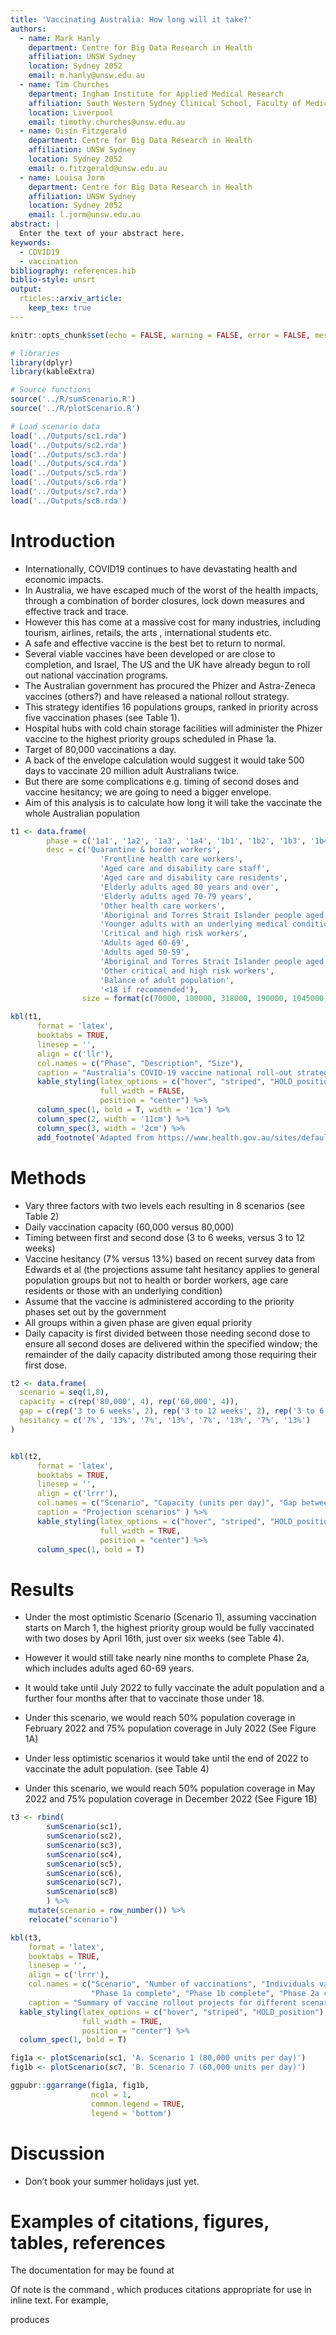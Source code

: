 ```yaml
---
title: 'Vaccinating Australia: How long will it take?'
authors:
  - name: Mark Hanly
    department: Centre for Big Data Research in Health
    affiliation: UNSW Sydney
    location: Sydney 2052
    email: m.hanly@unsw.edu.au
  - name: Tim Churches
    department: Ingham Institute for Applied Medical Research
    affiliation: South Western Sydney Clinical School, Faculty of Medicine, UNSW Sydney
    location: Liverpool
    email: timothy.churches@unsw.edu.au
  - name: Oisín Fitzgerald
    department: Centre for Big Data Research in Health
    affiliation: UNSW Sydney
    location: Sydney 2052
    email: o.fitzgerald@unsw.edu.au
  - name: Louisa Jorm
    department: Centre for Big Data Research in Health
    affiliation: UNSW Sydney
    location: Sydney 2052
    email: l.jorm@unsw.edu.au
abstract: |
  Enter the text of your abstract here.
keywords:
  - COVID19
  - vaccination
bibliography: references.bib
biblio-style: unsrt
output: 
  rticles::arxiv_article:
    keep_tex: true
---
```


```r
knitr::opts_chunk$set(echo = FALSE, warning = FALSE, error = FALSE, message = FALSE)

# libraries
library(dplyr)
library(kableExtra)

# Source functions
source('../R/sumScenario.R')
source('../R/plotScenario.R')

# Load scenario data
load('../Outputs/sc1.rda')
load('../Outputs/sc2.rda')
load('../Outputs/sc3.rda')
load('../Outputs/sc4.rda')
load('../Outputs/sc5.rda')
load('../Outputs/sc6.rda')
load('../Outputs/sc7.rda')
load('../Outputs/sc8.rda')

```


# Introduction

* Internationally, COVID19 continues to have devastating health and economic impacts. 
* In Australia, we have escaped much of the worst of the health impacts, through a combination of border closures, lock down measures and effective track and trace. 
* However this has come at a massive cost for many industries, including tourism, airlines, retails, the arts , international students etc. 
* A safe and effective vaccine is the best bet to return to normal.
* Several viable vaccines have been developed or are close to completion, and Israel, The US and the UK have already begun to roll out national vaccination programs. 
* The Australian government has procured the Phizer and Astra-Zeneca vaccines (others?) and have released a national rollout strategy. 
* This strategy identifies 16 populations groups, ranked in priority across five vaccination phases (see Table 1). 
* Hospital hubs with cold chain storage facilities will administer the Phizer vaccine to the highest priority groups scheduled in Phase 1a.
* Target of 80,000 vaccinations a day. 
* A back of the envelope calculation would suggest it would take 500 days to vaccinate 20 million adult Australians twice. 
* But there are some complications e.g. timing of second doses and vaccine hesitancy; we are going to need a bigger envelope. 
* Aim of this analysis is to calculate how long it will take the vaccinate the whole Australian population


```r
t1 <- data.frame(
        phase = c('1a1', '1a2', '1a3', '1a4', '1b1', '1b2', '1b3', '1b4', '1b5', '1b6', '2a1', '2a2', '2a3', '2a4', '2b', '3'),
        desc = c('Quarantine & border workers',
                    'Frontline health care workers',
                    'Aged care and disability care staff',
                    'Aged care and disability care residents',
                    'Elderly adults aged 80 years and over',
                    'Elderly adults aged 70-79 years',
                    'Other health care workers',
                    'Aboriginal and Torres Strait Islander people aged 55 years and over',
                    'Younger adults with an underlying medical condition',
                    'Critical and high risk workers',
                    'Adults aged 60-69',
                    'Adults aged 50-59',
                    'Aboriginal and Torres Strait Islander people aged 18-54',
                    'Other critical and high risk workers',
                    'Balance of adult population',
                    '<18 if recommended'),
                size = format(c(70000, 100000, 318000, 190000, 1045000, 1858000, 953000, 87000, 2000000, 196000, 2650000, 3080000, 387000, 453000, 6643000, 5670000), big.mark = ','))

kbl(t1,
      format = 'latex',
      booktabs = TRUE,
      linesep = '',
      align = c('llr'),
      col.names = c("Phase", "Description", "Size"),
      caption = "Australia’s COVID-19 vaccine national roll-out strategy") %>%
      kable_styling(latex_options = c("hover", "striped", "HOLD_position"),
                    full_width = FALSE,
                    position = "center") %>% 
      column_spec(1, bold = T, width = '1cm') %>%
      column_spec(2, width = '11cm') %>% 
      column_spec(3, width = '2cm') %>% 
      add_footnote('Adapted from https://www.health.gov.au/sites/default/files/documents/2021/01/australia-s-covid-19-vaccine-national-roll-out-strategy.pdf', notation = 'none', threeparttable = TRUE)
```

# Methods

* Vary three factors with two levels each resulting in 8 scenarios (see Table 2)
* Daily vaccination capacity (60,000 versus 80,000) 
* Timing between first and second dose (3 to 6 weeks, versus 3 to 12 weeks)
* Vaccine hesitancy (7% versus 13%) based on recent survey data from Edwards et al (the projections assume taht hesitancy applies to general population groups but not to health or border workers, age care residents or those with an underlying condition)
* Assume that the vaccine is administered according to the priority phases set out by the government
* All groups within a given phase are given equal priority
* Daily capacity is first divided between those needing second dose to ensure all second doses are delivered within the specified window; the remainder of the daily capacity distributed among those requiring their first dose. 




```r

t2 <- data.frame(
  scenario = seq(1,8),
  capacity = c(rep('80,000', 4), rep('60,000', 4)),
  gap = c(rep('3 to 6 weeks', 2), rep('3 to 12 weeks', 2), rep('3 to 6 weeks', 2), rep('3 to 12 weeks', 2)),
  hesitancy = c('7%', '13%', '7%', '13%', '7%', '13%', '7%', '13%')
)


kbl(t2,
      format = 'latex',
      booktabs = TRUE,
      linesep = '',
      align = c('lrrr'),
      col.names = c("Scenario", "Capacity (units per day)", "Gap between doses", "Hesitancy"),
      caption = "Projection scenarios" ) %>%
      kable_styling(latex_options = c("hover", "striped", "HOLD_position"),
                    full_width = TRUE,
                    position = "center") %>% 
      column_spec(1, bold = T)

```

# Results

* Under the most optimistic Scenario (Scenario 1), assuming vaccination starts on March 1, the highest priority group would be fully vaccinated with two doses by April 16th, just over six weeks (see Table 4).
* However it would still take nearly nine months to complete Phase 2a, which includes adults aged 60-69 years. 
* It would take until July 2022 to fully vaccinate the adult population and a further four months after that to vaccinate those under 18.
* Under this scenario, we would reach 50% population coverage in February 2022 and 75% population coverage in July 2022 (See Figure 1A)

* Under less optimistic scenarios it would take until the end of 2022 to vaccinate the adult population. (see Table 4)
* Under this scenario, we would reach 50% population coverage in May 2022 and 75% population coverage in December 2022 (See Figure 1B) 

```r

t3 <- rbind(
        sumScenario(sc1),
        sumScenario(sc2),
        sumScenario(sc3),
        sumScenario(sc4),
        sumScenario(sc5),
        sumScenario(sc6),
        sumScenario(sc7),
        sumScenario(sc8)
        ) %>%
    mutate(scenario = row_number()) %>%
    relocate("scenario")

kbl(t3,
    format = 'latex',
    booktabs = TRUE,
    linesep = '', 
    align = c('lrrr'),
    col.names = c("Scenario", "Number of vaccinations", "Individuals vaccinated", "Population coverage",
                  "Phase 1a complete", "Phase 1b complete", "Phase 2a complete", "Phase 2b complete", "Phase 3 complete"),
    caption = "Summary of vaccine rollout projects for different scenarios" ) %>%
  kable_styling(latex_options = c("hover", "striped", "HOLD_position"),
                full_width = TRUE,
                position = "center") %>%
  column_spec(1, bold = T)

```



```r

fig1a <- plotScenario(sc1, 'A. Scenario 1 (80,000 units per day)')
fig1b <- plotScenario(sc7, 'B. Scenario 7 (60,000 units per day)')

ggpubr::ggarrange(fig1a, fig1b,
                  ncol = 1, 
                  common.legend = TRUE, 
                  legend = 'bottom')

```



# Discussion

* Don't book your summer holidays just yet.

# Examples of citations, figures, tables, references
\label{sec:others}

The documentation for \verb+natbib+ may be found at
\begin{center}
  \url{http://mirrors.ctan.org/macros/latex/contrib/natbib/natnotes.pdf}
\end{center}
Of note is the command \verb+\citet+, which produces citations
appropriate for use in inline text.  For example,

\begin{verbatim}
   \citet{hasselmo} investigated\dots
\end{verbatim}

produces

\begin{quote}
  Hasselmo, et al.\ (1995) investigated\dots
\end{quote}

\begin{center}
  \url{https://www.ctan.org/pkg/booktabs}
\end{center}







